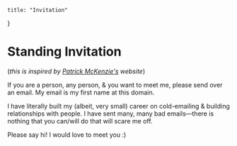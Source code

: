 
	title: "Invitation"
}



# Standing Invitation
<Subtitle>

(_this is inspired by [Patrick McKenzie's](https://kalzumeus.com) website_)

</Subtitle>

If you are a person, any person, & you want to meet me, please send over an email. My email is my first name at this domain.

I have literally built my (albeit, very small) career on cold-emailing & building relationships with people. I have sent many, many bad emails—there is nothing that you can/will do that will scare me off. 

Please say hi! I would love to meet you :)